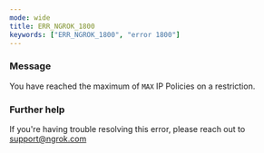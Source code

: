 ```yaml
---
mode: wide
title: ERR_NGROK_1800
keywords: ["ERR_NGROK_1800", "error 1800"]
---
```



### Message

You have reached the maximum of `MAX` IP Policies on a restriction.

<ErrorDetails />

### Further help

If you're having trouble resolving this error, please reach out to [support@ngrok.com](mailto:support@ngrok.com?subject=Help%20with%20ERR_NGROK_1800)
